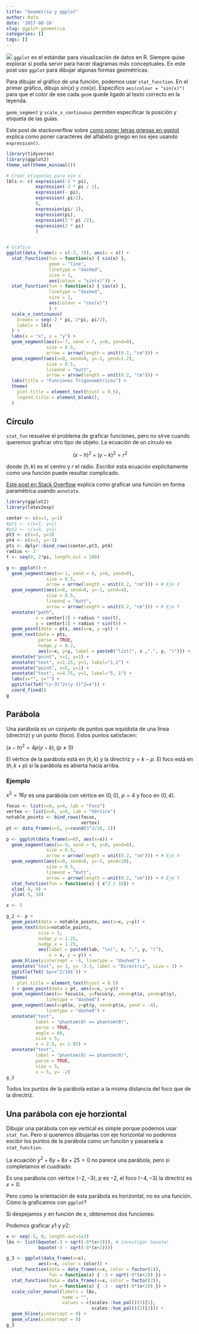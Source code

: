 ```yaml
---
title: "Geometría y ggplot"
author: Rafa
date: '2017-08-16'
slug: ggplot-geometria
categories: []
tags: []
---
```

![](/post/2018-08-16-trigonometric-funs_files/Raffaello_Sanzio_Raphael_RAS020.jpg)
`ggplot` es el estándar para visualización de datos en R. Siempre quise explorar si podía servir para hacer diagramas más conceptuales. En este post uso `ggplot` para dibujar algunas formas geométricas.

Para dibujar el gráfico de una función, podemos usar `stat_function`. En el primer gráfico, dibujo $sin(x)$ y $cos(x)$. Especifico `aes(colour = "sin(x)")` para que el color de ese cada `geom` quede ligado al texto correcto en la leyenda.

`geom_segment` y `scale_x_continuous` permiten especificar la posición y etiqueta de las guías.

Este post de stackoverflow sobre [como poner letras griegas en ggplot](https://stackoverflow.com/questions/5293715/how-to-use-greek-symbols-in-ggplot2) explica como poner caractéres del alfabeto griego en los ejes usando `expression()`.


```r
library(tidyverse)
library(ggplot2)
theme_set(theme_minimal())

# Crear etiquetas para eje x
lbls <- c( expression(-2 * pi),
           expression(-3 * pi / 2),
           expression(- pi),
           expression(-pi/2),
           0,
           expression(pi/ 2),
           expression(pi),
           expression(3 * pi /2),
           expression(2 * pi)
           )


# Gráfico
ggplot(data_frame(x = c(-7, 7)), aes(x = x)) +
  stat_function(fun = function(x) { sin(x) }, 
                geom = "line", 
                linetype = "dashed", 
                size = 1,
                aes(colour = "sin(x)")) +
  stat_function(fun = function(x) { cos(x) },
                linetype = "dashed",
                size = 1,
                aes(colour = "cos(x)")
                ) +
  scale_x_continuous(
    breaks = seq(-2 * pi, 2*pi, pi/2),
    labels = lbls
  ) + 
  labs(x = "x", y = "y") + 
  geom_segment(aes(x=-7, xend = 7, y=0, yend=0), 
               size = 0.5,
               arrow = arrow(length = unit(0.2, "cm"))) + 
  geom_segment(aes(x=0, xend=0, y=-1, yend=1.2),
               size = 0.5,
               lineend = "butt",
               arrow = arrow(length = unit(0.2, "cm"))) + 
  labs(title = "Funciones Trigonométricas") + 
  theme(
    plot.title = element_text(hjust = 0.5),
    legend.title = element_blank(),
  ) 
```
 
## Círculo

`stat_fun` resuelve el problema de graficar funciones, pero no sirve cuando queremos graficar otro tipo de objeto. La ecuación de un círculo es 

$$ (x-h)^2+(y-k)^2=r^2 $$

donde $(h, k)$ es el centro y $r$ el radio. Escribir esta ecuación explícitamente como una función puede resultar complicado.

[Este post en Stack Overflow](https://stackoverflow.com/questions/6862742/draw-a-circle-with-ggplot2) explica como graficar una función en forma paramétrica usando `annotate`.


```r
library(ggplot2)
library(latex2exp)

center <- c(x=3, y=1)
#pt1 <- c(x=1, y=1)
#pt2 <- c(x=5, y=1)
pt3 <- c(x=3, y=3)
pt4 <- c(x=3, y=-1)
pts <- dplyr::bind_rows(center,pt3, pt4)
radius <- 2
t <- seq(0, 2*pi, length.out = 100)

g <- ggplot() + 
  geom_segment(aes(x=-1, xend = 6, y=0, yend=0),
               size = 0.5,
               arrow = arrow(length = unit(0.2, "cm"))) + # Eje X
  geom_segment(aes(x=0, xend=0, y=-1, yend=4),
               size = 0.5,
               lineend = "butt",
               arrow = arrow(length = unit(0.2, "cm"))) + # Eje Y
  annotate("path", 
           x = center[1] + radius * cos(t),
           y = center[2] + radius * sin(t)) + 
  geom_point(data = pts, aes(x=x, y =y)) + 
  geom_text(data = pts,
            parse = TRUE,
            nudge_y = 0.2,
            aes(x=x, y=y, label = paste0("list(", x ,",", y, ")"))) +
  annotate("point", x=1, y=1) + 
  annotate("text", x=1.25, y=1, label="1,1") + 
  annotate("point", x=5, y=1) + 
  annotate("text", x=4.75, y=1, label="5, 1") + 
  labs(x="", y="") + 
  ggtitle(TeX("(x-3)^2+(y-1)^2=4")) + 
  coord_fixed()
g
```


## Parábola
Una parábola es un conjunto de puntos que equidista de una línea (directriz) y un punto (foco). Estos puntos satisfacen:

$(x-h)^2=4p(y-k),\, (p \neq 0)$

El vértice de la parábola está en $(h,k)$ y la directriz $y=k-p$. El foco está en $(h, k+p)$ si la parábola es abierta hacia arriba.


### Ejemplo
$x^2=16y$ es una parábola con vértice en $(0,0)$, $p = 4$ y foco en $(0,4)$.

```r
focus <- list(x=0, y=4, lab = "Foco")
vertex <- list(x=0, y=0, lab = "Vértice")
notable_points <- bind_rows(focus, 
                            vertex)
pt <- data_frame(x=5, y=round(5^2/16, 2))

p <- ggplot(data_frame(x=0), aes(x=x)) +
  geom_segment(aes(x=-9, xend = 9, y=0, yend=0),
               size = 0.5,
               arrow = arrow(length = unit(0.2, "cm"))) + # Eje X
  geom_segment(aes(x=0, xend=0, y=-5, yend=10),
               size = 0.5,
               lineend = "butt",
               arrow = arrow(length = unit(0.2, "cm"))) + # Eje Y
  stat_function(fun = function(x) { x^2 / 16}) + 
  xlim(-9, 9) + 
  ylim(-5, 10)

x <- 5

g_2 <- p +
  geom_point(data = notable_points, aes(x=x, y=y)) + 
  geom_text(data=notable_points, 
            size = 3,
            nudge_y = 1.25,
            nudge_x = 1.25,
            aes(label = paste0(lab, "\n(", x, ",", y, ")"), 
                x = x, y = y)) + 
  geom_hline(yintercept = -4, linetype = "dashed") + 
  annotate("text", x= 3, y= -3.3, label = "Directriz", size = 3) +
  ggtitle(TeX('$y=x^2/16$')) + 
  theme(
    plot.title = element_text(hjust = 0.5)
  ) + geom_point(data = pt, aes(x=x, y=y)) + 
  geom_segment(aes(x= focus$x, y=focus$y, xend=pt$x, yend=pt$y),
               linetype = "dashed") + 
  geom_segment(aes(x=pt$x, y=pt$y, xend=pt$x, yend = -4),
               linetype = "dashed") + 
  annotate("text", 
           label = "phantom(0) == phantom(0)", 
           parse = TRUE,
           angle = 60,
           size = 5,
           x = 2.5, y= 2.85) + 
  annotate("text", 
           label = "phantom(0) == phantom(0)", 
           parse = TRUE,
           size = 5,
           x = 5, y= -2)
g_2
```

Todos los puntos de la parábola estan a la misma distancia del foco que de la directriz. 


## Una parábola con eje horziontal
Dibujar una parábola con eje vertical es simple porque podemos usar `stat_fun`. Pero si queremos dibujarlas con eje horizontal no podemos escibir los puntos de la parábola como un función y pasarsela a `stat_function`.


La ecuación $y^2+6y+8x+25 = 0$ no parece una parábola, pero si completamos el cuadrado:

\begin{align}
y^2+6y+8x+25 &= 0\\
y^2+6y+9+8x+25-9  &= 0\\
(y+3)^2 &= -16-8x\\
(y+3)^2 &= 4(-2)(x+2)
\end{align}


Es una parábola con vértice $(-2, -3)$, p es $-2$, el foco $(-4,-3)$ la directriz es $x=0$. 

Pero como la orientación de esta parábola es horizontal, no es una función. Cómo la graficamos con `ggplot`?

Si despejamos $y$ en función de $x$, obtenemos dos funciones:
\begin{align}
(y+3)^2 &= (-8)(x+2)\\
y     &= -3 \pm \sqrt{-8(x+2)}\\
y_1  &=-3 + \sqrt{-8(x+2)}\\
y_2 &=-3 - \sqrt{-8(x+2)}\\
\end{align}

Podemos graficar $y1$ y $y2$:
  
```r
x <- seq(-5, 0, length.out=1e3)
lbs <- list(bquote(-3 + sqrt(-8*(x+2))), # investigar bquote!
            bquote(-3 - sqrt(-8*(x+2))))

g_3 <- ggplot(data_frame(x=x), 
            aes(x=x, color = color)) + 
  stat_function(data = data_frame(x=x, color = factor(1)),
                fun = function(x) { -3 + sqrt(-8*(x+2)) }) + 
  stat_function(data = data_frame(x=x, color = factor(2)),
                fun = function(x) { -3 - sqrt(-8*(x+2)) }) + 
  scale_color_manual(labels = lbs,
                     name = "",
                     values = c(scales::hue_pal()(2)[1], 
                                scales::hue_pal()(2)[2])) + 
  geom_hline(yintercept = 0) + 
  geom_vline(xintercept = 0)
g_3
```




